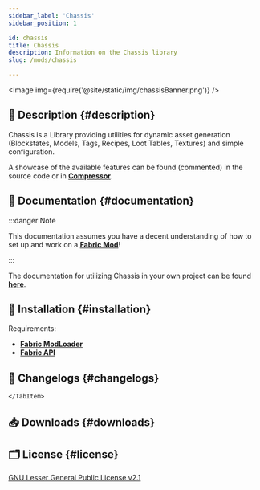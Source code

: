 ```yaml
---
sidebar_label: 'Chassis'
sidebar_position: 1

id: chassis
title: Chassis
description: Information on the Chassis library
slug: /mods/chassis

---
```




<Image img={require('@site/static/img/chassisBanner.png')} />


## 📑 Description {#description}

Chassis is a Library providing utilities for dynamic asset generation (Blockstates, Models, Tags, Recipes, Loot Tables, Textures) and simple configuration.

A showcase of the available features can be found (commented) in the source code or in [**Compressor**](https://www.curseforge.com/minecraft/mc-mods/compressor).

## 📖 Documentation {#documentation}

:::danger Note

This documentation assumes you have a decent understanding of how to set up and work on a [**Fabric Mod**](https://fabricmc.net/wiki)!

:::

The documentation for utilizing Chassis in your own project can be found [**here**](/docs/chassis).

## 🔧 Installation {#installation}

Requirements:
- [**Fabric ModLoader**](https://fabricmc.net/)
- [**Fabric API**](https://www.curseforge.com/minecraft/mc-mods/fabric-api)


## 📰 Changelogs {#changelogs}

<Tabs className="chassis-tabs">
    <TabItem value="1.2.x" label="1.2.x" default>
        <Changelog project="chassis" version="1.2.0"/>
    </TabItem>
    <TabItem value="1.1.x" label="1.1.x">
        <Changelog project="chassis" version="1.1.0"/>
    </TabItem>
    <TabItem value="1.0.x" label="1.0.x">
    
    </TabItem>
</Tabs>

## 📥 Downloads {#downloads}

<Download type ="mc-mods" project = "chassis"></Download>

## 🗂️ License {#license}

[GNU Lesser General Public License v2.1](https://github.com/EvergoodTeam/Compressor/blob/1.18.1/LICENSE)